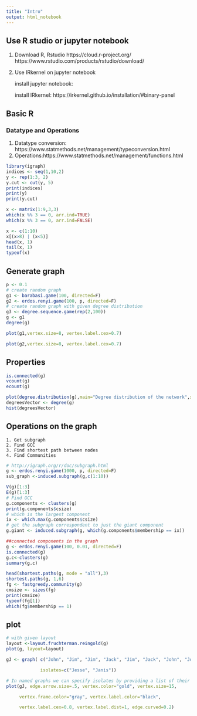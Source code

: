 ```yaml
---
title: "Intro"
output: html_notebook
---
```


## Use R studio or jupyter notebook
1. Download R, Rstudio
https://cloud.r-project.org/
https://www.rstudio.com/products/rstudio/download/
2. Use IRkernel on jupyter notebook

    install jupyter notebook: 
    
    install IRkernel: https://irkernel.github.io/installation/#binary-panel

## Basic R
### Datatype and Operations
1. Datatype conversion: https://www.statmethods.net/management/typeconversion.html
2. Operations:https://www.statmethods.net/management/functions.html

```r
library(igraph)
indices <- seq(1,10,2)
y <- rep(1:3, 2)
y.cut <- cut(y, 5)
print(indices)
print(y)
print(y.cut)
```

```r
x <- matrix(1:9,3,3)
which(x %% 3 == 0, arr.ind=TRUE)
which(x %% 3 == 0, arr.ind=FALSE)
```

```r
x <- c(1:10)
x[(x>8) | (x<5)]
head(x, 1)
tail(x, 1)
typeof(x)
```

## Generate graph

```r
p <- 0.1 
# create random graph
g1 <- barabasi.game(100, directed=F)
g2 <- erdos.renyi.game(100, p, directed=F)
# create random graph with given degree distribution
g3 <- degree.sequence.game(rep(2,100))
g <- g1
degree(g)
```

```r
plot(g1,vertex.size=8, vertex.label.cex=0.7)
```

```r
plot(g2,vertex.size=8, vertex.label.cex=0.7)
```

## Properties

```r
is.connected(g)
vcount(g)
ecount(g)
```

```r
plot(degree.distribution(g),main="Degree distribution of the network",xlab="Degree",ylab="Frequency")
degreesVector <- degree(g)
hist(degreesVector)
```

## Operations on the graph
    1. Get subgraph
    2. Find GCC
    3. Find shortest path between nodes
    4. Find Communities

```r
# http://igraph.org/r/doc/subgraph.html
g <- erdos.renyi.game(1000, p, directed=F)
sub_graph <-induced.subgraph(g,c(1:10))
```

```r
V(g)[1:3]
E(g)[1:3]
# Find GCC
g.components <- clusters(g)
print(g.components$csize)
# which is the largest component
ix <- which.max(g.components$csize)
# get the subgraph correspondent to just the giant component
g.giant <- induced.subgraph(g, which(g.components$membership == ix))
```

```r
##connected components in the graph
g <- erdos.renyi.game(100, 0.01, directed=F)
is.connected(g)
g.c<-clusters(g)
summary(g.c)
```

```r
head(shortest.paths(g, mode = "all"),3)
shortest.paths(g, 1,6)
fg <- fastgreedy.community(g)
cmsize <- sizes(fg)
print(cmsize)
typeof(fg[1])
which(fg$membership == 1)
```

## plot

```r
# with given layout
layout <-layout.fruchterman.reingold(g)
plot(g, layout=layout)
```

```r
gJ <- graph( c("John", "Jim", "Jim", "Jack", "Jim", "Jack", "John", "John"), 

             isolates=c("Jesse", "Janis"))  

# In named graphs we can specify isolates by providing a list of their names.
plot(gJ, edge.arrow.size=.5, vertex.color="gold", vertex.size=15, 

     vertex.frame.color="gray", vertex.label.color="black", 

     vertex.label.cex=0.8, vertex.label.dist=1, edge.curved=0.2) 
```


